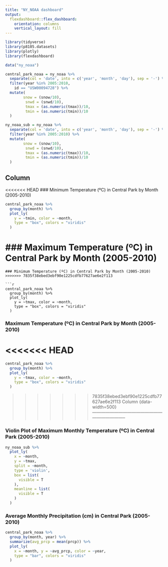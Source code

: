 ```yaml
---
title: "NY_NOAA dashboard"
output: 
  flexdashboard::flex_dashboard:
    orientation: columns
    vertical_layout: fill
---
```


```r
library(tidyverse)
library(p8105.datasets)
library(plotly)
library(flexdashboard)

```

```r
data("ny_noaa")

central_park_noaa = ny_noaa %>% 
  separate(col = 'date', into = c('year', 'month', 'day'), sep = '-') %>%
  filter(year %in% 2005:2010,
    id == "USW00094728") %>%
  mutate(
        snow = (snow/10),
         snwd = (snwd/10),
         tmax = (as.numeric(tmax))/10,
         tmin = (as.numeric(tmin))/10
  )
```


```r
ny_noaa_sub = ny_noaa %>% 
  separate(col = 'date', into = c('year', 'month', 'day'), sep = '-') %>%
  filter(year %in% 2005:2010) %>% 
  mutate(
        snow = (snow/10),
         snwd = (snwd/10),
         tmax = (as.numeric(tmax))/10,
         tmin = (as.numeric(tmin))/10
  )

```

Column {data-width=500}
-----------------------------------------------------------------------

<<<<<<< HEAD
### Minimum Temperature (ºC) in Central Park by Month (2005-2010)

```r
central_park_noaa %>% 
  group_by(month) %>% 
  plot_ly(
    y = ~tmin, color = ~month,
    type = "box", colors = "viridis"
  )
```
### Maximum Temperature (ºC) in Central Park by Month (2005-2010)
=======

```
### Minimum Temperature (ºC) in Central Park by Month (2005-2010)
>>>>>>> 7835f38ebed3ebf90e1225cdfb77627ae6e2f113

```r
central_park_noaa %>% 
  group_by(month) %>% 
  plot_ly(
    y = ~tmax, color = ~month,
    type = "box", colors = "viridis"
  )
```
### Maximum Temperature (ºC) in Central Park by Month (2005-2010)

<<<<<<< HEAD
=======
```r
central_park_noaa %>% 
  group_by(month) %>% 
  plot_ly(
    y = ~tmax, color = ~month,
    type = "box", colors = "viridis"
  )
```

>>>>>>> 7835f38ebed3ebf90e1225cdfb77627ae6e2f113
Column {data-width=500}
-----------------------------------------------------------------------

### Violin Plot of Maximum Monthly Temperature (ºC) in Central Park (2005-2010)

```r
ny_noaa_sub %>%
  plot_ly(
    x = ~month,
    y = ~tmax,
    split = ~month,
    type = 'violin',
    box = list(
      visible = T
    ),
    meanline = list(
      visible = T
    )
  ) 

```
### Average Monthly Precipitation (cm) in Central Park (2005-2010)

```r
central_park_noaa %>% 
  group_by(month, year) %>% 
  summarize(avg_prcp = mean(prcp)) %>% 
  plot_ly(
    x = ~month, y = ~avg_prcp, color = ~year,
    type = "bar", colors = "viridis"
  )

```



